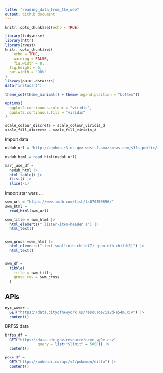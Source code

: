 ```yaml
---
title: "reading_data_from_the_web"
output: github_document
---
```


```r
knitr::opts_chunk$set(echo = TRUE)
```

```r
library(tidyverse)
library(httr)
library(rvest)
knitr::opts_chunk$set(
	echo = TRUE,
	warning = FALSE,
	fig.width = 8, 
  fig.height = 6,
  out.width = "90%"
)
library(p8105.datasets)
data("instacart")

theme_set(theme_minimal() + theme(legend.position = "bottom"))

options(
  ggplot2.continuous.colour = "viridis",
  ggplot2.continuous.fill = "viridis"
)

scale_colour_discrete = scale_colour_viridis_d
scale_fill_discrete = scale_fill_viridis_d

```

Import data

```r
nsduh_url = "http://samhda.s3-us-gov-west-1.amazonaws.com/s3fs-public/field-uploads/2k15StateFiles/NSDUHsaeShortTermCHG2015.htm"

nsduh_html = read_html(nsduh_url)

```

```r
marj_use_df = 
  nsduh_html |> 
  html_table() |> 
  first() |> 
  slice(-1)
```

Import star wars ...

```r

swm_url = "https://www.imdb.com/list/ls070150896/"
swm_html = 
  read_html(swm_url)


```


```r
swm_title = swm_html |> 
  html_elements(".lister-item-header a") |> 
  html_text()


swm_gross =swm_html |> 
  html_elements(".text-small:nth-child(7) span:nth-child(5)") |> 
  html_text()


swm_df = 
  tibble(
    title = swm_title,
    gross_rev = swm_gross
  )
```


## APIs

```r
nyc_water = 
  GET("https://data.cityofnewyork.us/resource/ia2d-e54m.csv") |> 
  content()
```

BRFSS data

```r

brfss_df = 
  GET("https://data.cdc.gov/resource/acme-vg9e.csv",
               query = list("$limit" = 5000)) |> 
  content()

```

```r
poke_df = 
  GET("https://pokeapi.co/api/v2/pokemon/ditto") |> 
  content()
```



